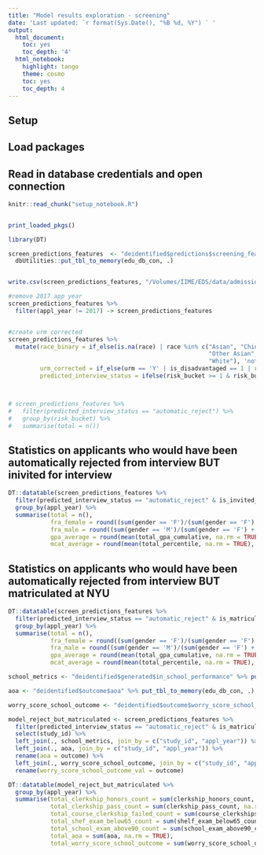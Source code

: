 ```yaml
---
title: "Model results exploration - screening"
date: 'Last updated: `r format(Sys.Date(), "%B %d, %Y") ` '
output:
  html_document:
    toc: yes
    toc_depth: '4'
  html_notebook:
    highlight: tango
    theme: cosmo
    toc: yes
    toc_depth: 4
---
```


## Setup
## Load packages
## Read in database credentials and open connection

```r
knitr::read_chunk("setup_notebook.R")
```

```r
```

```r
print_loaded_pkgs()
```


```r
library(DT)
```


```r

screen_predictions_features  <- "deidentified$predictions$screening_features_with_risk_bucket" %>% 
  dbUtilities::put_tbl_to_memory(edu_db_con, .)


write.csv(screen_predictions_features, "/Volumes/IIME/EDS/data/admissions/write_csv_files_r_share/screening_spreadsheet.csv")

```



```r

#remove 2017 app year
screen_predictions_features %>%
  filter(appl_year != 2017) -> screen_predictions_features


#create urm corrected
screen_predictions_features %>%
  mutate(race_binary = if_else(is.na(race) | race %in% c("Asian", "Chinese", "Japanese", "Korean",
                                                         "Other Asian", "Pakistani", "Vietnamese", 
                                                         "White"), 'not_urm', 'urm'),
         urm_corrected = if_else(urm == 'Y' | is_disadvantaged == 1 | race_binary == 'urm', 1, 0), 
         predicted_interview_status = ifelse(risk_bucket >= 1 & risk_bucket <= 7 & urm_corrected == 0, "automatic_reject", "further_review")) -> screen_predictions_features



# screen_predictions_features %>%
#   filter(predicted_interview_status == "automatic_reject") %>% 
#   group_by(risk_bucket) %>% 
#   summarise(total = n())

```





## Statistics on applicants who would have been automatically rejected from interview BUT inivited for interview 





```r

DT::datatable(screen_predictions_features %>%
  filter(predicted_interview_status == "automatic_reject" & is_invited_interview == 1) %>%
  group_by(appl_year) %>% 
  summarise(total = n(),
            fra_female = round((sum(gender == 'F')/(sum(gender == 'F') + sum(gender == 'M'))), digits = 2), 
            fra_male = round((sum(gender == 'M')/(sum(gender == 'F') + sum(gender == 'M'))), digits = 2), 
            gpa_average = round(mean(total_gpa_cumulative, na.rm = TRUE), digits = 2), 
            mcat_average = round(mean(total_percentile, na.rm = TRUE), digits = 2)))


```





## Statistics on applicants who would have been automatically rejected from interview BUT matriculated at NYU



```r
DT::datatable(screen_predictions_features %>%
  filter(predicted_interview_status == "automatic_reject" & is_matriculated == 1) %>%
  group_by(appl_year) %>% 
  summarise(total = n(),
            fra_female = round((sum(gender == 'F')/(sum(gender == 'F') + sum(gender == 'M'))), digits = 2), 
            fra_male = round((sum(gender == 'M')/(sum(gender == 'F') + sum(gender == 'M'))), digits = 2), 
            gpa_average = round(mean(total_gpa_cumulative, na.rm = TRUE), digits = 2), 
            mcat_average = round(mean(total_percentile, na.rm = TRUE), digits = 2)))


```




```r

school_metrics <- "deidentified$generated$in_school_performance" %>% put_tbl_to_memory(edu_db_con, .)

aoa <- "deidentified$outcome$aoa" %>% put_tbl_to_memory(edu_db_con, .)

worry_score_school_outcome <- "deidentified$outcome$worry_score_school_outcomes" %>% put_tbl_to_memory(edu_db_con, .)
```


```r

model_reject_but_matriculated <- screen_predictions_features %>%
  filter(predicted_interview_status == "automatic_reject" & is_matriculated == 1) %>% 
  select(study_id) %>% 
  left_join(., school_metrics, join_by = c("study_id", "appl_year")) %>% 
  left_join(., aoa, join_by = c("study_id", "appl_year")) %>% 
  rename(aoa = outcome) %>% 
  left_join(., worry_score_school_outcome, join_by = c("study_id", "appl_year")) %>% 
  rename(worry_score_school_outcome_val = outcome)

```


```r
DT::datatable(model_reject_but_matriculated %>% 
  group_by(appl_year) %>% 
  summarise(total_clerkship_honors_count = sum(clerkship_honors_count, na.rm = TRUE), 
            total_clerkship_pass_count = sum(clerkship_pass_count, na.rm = TRUE), 
            total_course_clerkship_failed_count = sum(course_clerkships_failed_count, na.rm = TRUE), 
            total_shef_exam_below65_count = sum(shelf_exam_below65_count, na.rm = TRUE), 
            total_school_exam_above90_count = sum(school_exam_above90_count, na.rm = TRUE), 
            total_aoa = sum(aoa, na.rm = TRUE), 
            total_worry_score_school_outcome = sum(worry_score_school_outcome_val, na.rm = TRUE)))
```


